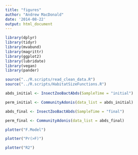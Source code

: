 ```yaml
---
title: "figures"
author: "Andrew MacDonald"
date: '2014-08-22'
output: html_document
---
```


```r
library(dplyr)
library(tidyr)
library(mvabund)
library(magrittr)
library(ggplot2)
library(lubridate)
library(vegan)
library(pander)

source("../R.scripts/read_clean_data.R")
source("../R.scripts/HabitatSizeFunctions.R")

abds_initial <- InsectZooBactAbds(SampleTime = "initial")

perm_initial <- CommunityAdonis(data_list = abds_initial)

abds_final <- InsectZooBactAbds(SampleTime = "final")

perm_final <- CommunityAdonis(data_list = abds_final)

plotter("F.Model")

plotter("Pr(>F)")

plotter("R2")
```

